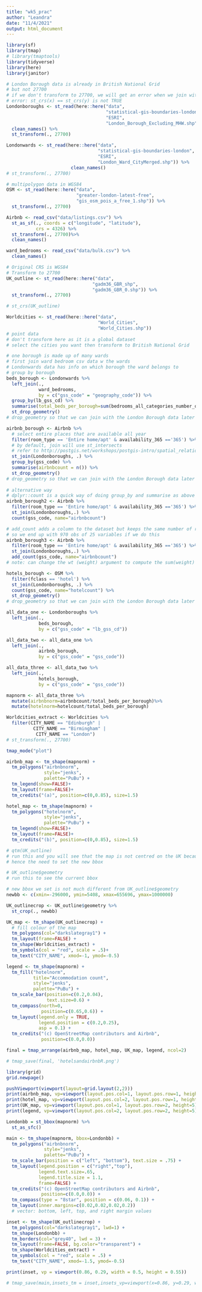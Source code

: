 ```yaml
---
title: "wk5_prac"
author: "Leandra"
date: "11/4/2021"
output: html_document
---
```


```r
library(sf)
library(tmap)
# library(tmaptools)
library(tidyverse)
library(here)
library(janitor)
```

```r
# London Borough data is already in British National Grid
# but not 27700
# if we don't transform to 27700, we will get an error when we join with the Airbnb data later
# error: st_crs(x) == st_crs(y) is not TRUE
Londonboroughs <- st_read(here::here("data",
                                     "statistical-gis-boundaries-london",
                                     "ESRI",
                                     "London_Borough_Excluding_MHW.shp")) %>%
  clean_names() %>%
  st_transform(., 27700)

Londonwards <- st_read(here::here("data",
                                  "statistical-gis-boundaries-london", 
                                  "ESRI", 
                                  "London_Ward_CityMerged.shp")) %>%
                        clean_names()
# st_transform(., 27700)
```

```r
# multipolygon data in WGS84
OSM <- st_read(here::here("data",
                          "greater-london-latest-free", 
                          "gis_osm_pois_a_free_1.shp")) %>%
  st_transform(., 27700)

Airbnb <- read_csv("data/listings.csv") %>%
  st_as_sf(., coords = c("longitude", "latitude"), 
           crs = 4326) %>%
  st_transform(., 27700)%>%
  clean_names()

ward_bedrooms <- read_csv("data/bulk.csv") %>%
  clean_names()
```

```r
# Original CRS is WGS84
# Transform to 27700
UK_outline <- st_read(here::here("data",
                                "gadm36_GBR_shp", 
                                "gadm36_GBR_0.shp")) %>%
  st_transform(., 27700)

# st_crs(UK_outline)

Worldcities <- st_read(here::here("data", 
                                  "World_Cities", 
                                  "World_Cities.shp"))
# point data
# don't transform here as it is a global dataset
# select the cities you want then transform to British National Grid

```

```r
# one borough is made up of many wards
# first join ward bedroom csv data w the wards
# Londonwards data has info on which borough the ward belongs to
# group by borough
beds_borough <- Londonwards %>%
  left_join(.,
            ward_bedrooms,
            by = c("gss_code" = "geography_code")) %>%
  group_by(lb_gss_cd) %>%
  summarise(total_beds_per_borough=sum(bedrooms_all_categories_number_of_bedrooms_measures_value)) %>%
  st_drop_geometry()
# drop_geometry so that we can join with the London Borough data later
```

```r
airbnb_borough <- Airbnb %>%
  # select entire places that are available all year
  filter(room_type == 'Entire home/apt' & availability_365 =='365') %>%
  # by default, join will use st_intersects
  # refer to http://postgis.net/workshops/postgis-intro/spatial_relationships.html for more info on spatial relationships
  st_join(Londonboroughs, .) %>%
  group_by(gss_code) %>%
  summarise(airbnbcount = n()) %>%
  st_drop_geometry()
# drop_geometry so that we can join with the London Borough data later
  
# alternative way
# dplyr::count is a quick way of doing group_by and summarise as above
airbnb_borough2 <- Airbnb %>%
  filter(room_type == 'Entire home/apt' & availability_365 =='365') %>%
  st_join(Londonboroughs,.) %>%
  count(gss_code, name="airbnbcount")

# add_count adds a column to the dataset but keeps the same number of rows
# so we end up with 970 obs of 25 variables if we do this
airbnb_borough3 <- Airbnb %>%
  filter(room_type == 'Entire home/apt' & availability_365 =='365') %>%
  st_join(Londonboroughs,.) %>%
  add_count(gss_code, name="airbnbcount")
# note: can change the wt (weight) argument to compute the sum(weight) for each group
```

```r
hotels_borough <- OSM %>%
  filter(fclass == 'hotel') %>%
  st_join(Londonboroughs, .) %>%
  count(gss_code, name="hotelcount") %>%
  st_drop_geometry()
# drop_geometry so that we can join with the London Borough data later
```

```r
all_data_one <- Londonboroughs %>%
  left_join(.,
            beds_borough,
            by = c("gss_code" = "lb_gss_cd"))

all_data_two <- all_data_one %>%
  left_join(.,
            airbnb_borough,
            by = c("gss_code" = "gss_code"))

all_data_three <- all_data_two %>%
  left_join(., 
            hotels_borough, 
            by = c("gss_code" = "gss_code"))

```

```r
mapnorm <- all_data_three %>%
  mutate(airbnbnorm=airbnbcount/total_beds_per_borough)%>%
  mutate(hotelnorm=hotelcount/total_beds_per_borough)
```

```r
Worldcities_extract <- Worldcities %>%
  filter(CITY_NAME == "Edinburgh" | 
          CITY_NAME == "Birmingham" |
           CITY_NAME == "London")
# st_transform(., 27700)
```

```r
tmap_mode("plot")

airbnb_map <- tm_shape(mapnorm) + 
  tm_polygons("airbnbnorm", 
              style="jenks",
              palette="PuBu") +
  tm_legend(show=FALSE)+
  tm_layout(frame=FALSE)+
  tm_credits("(a)", position=c(0,0.85), size=1.5)

hotel_map <- tm_shape(mapnorm) + 
  tm_polygons("hotelnorm",
              style="jenks", 
              palette="PuBu") + 
  tm_legend(show=FALSE)+
  tm_layout(frame=FALSE)+
  tm_credits("(b)", position=c(0,0.85), size=1.5)

# qtm(UK_outline)
# run this and you will see that the map is not centred on the UK because of some outlying islands
# hence the need to set the new bbox

# UK_outline$geometry
# run this to see the current bbox

# new bbox we set is not much different from UK_outline$geometry
newbb <- c(xmin=-296000, ymin=5408, xmax=655696, ymax=1000000)

UK_outlinecrop <- UK_outline$geometry %>%
  st_crop(., newbb)

UK_map <- tm_shape(UK_outlinecrop) + 
  # fill colour of the map
  tm_polygons(col="darkslategray1") +
  tm_layout(frame=FALSE) +
  tm_shape(Worldcities_extract) +
  tm_symbols(col = "red", scale = .5)+
  tm_text("CITY_NAME", xmod=-1, ymod=-0.5)

legend <- tm_shape(mapnorm) +
  tm_fill("hotelnorm",
          title="Accommodation count", 
          style="jenks", 
          palette="PuBu") +
  tm_scale_bar(position=c(0.2,0.04), 
               text.size=0.6) +
  tm_compass(north=0, 
             position=c(0.65,0.6)) +
  tm_layout(legend.only = TRUE, 
            legend.position = c(0.2,0.25), 
            asp = 0.1) +
  tm_credits("(c) OpenStreetMap contributors and Airbnb",
             position=c(0.0,0.0))

final = tmap_arrange(airbnb_map, hotel_map, UK_map, legend, ncol=2)

# tmap_save(final, 'hotelsandairbnbR.png')
```

```r
library(grid)
grid.newpage()

pushViewport(viewport(layout=grid.layout(2,2)))
print(airbnb_map, vp=viewport(layout.pos.col=1, layout.pos.row=1, height=5))
print(hotel_map, vp=viewport(layout.pos.col=2, layout.pos.row=1, height=5))
print(UK_map, vp=viewport(layout.pos.col=1, layout.pos.row=2, height=5))
print(legend, vp=viewport(layout.pos.col=2, layout.pos.row=2, height=5))
```
```r
Londonbb = st_bbox(mapnorm) %>% 
  st_as_sfc()

main <- tm_shape(mapnorm, bbox=Londonbb) +
  tm_polygons("airbnbnorm", 
              style="jenks", 
              palette="PuBu") +
  tm_scale_bar(position = c("left", "bottom"), text.size = .75) +
  tm_layout(legend.position = c("right","top"),
            legend.text.size=.65, 
            legend.title.size = 1.1,
            frame=FALSE) +
  tm_credits("(c) OpenStreetMap contributors and Airbnb",
             position=c(0.0,0.0)) +
  tm_compass(type = "8star", position = c(0.06, 0.1)) +
  tm_layout(inner.margins=c(0.02,0.02,0.02,0.2))
  # vector: bottom, left, top, and right margin values

inset <- tm_shape(UK_outlinecrop) +
  tm_polygons(col="darkslategray1", lwd=1) +
  tm_shape(Londonbb) +
  tm_borders(col="grey40", lwd = 3) +
  tm_layout(frame=FALSE, bg.color="transparent") +
  tm_shape(Worldcities_extract) +
  tm_symbols(col = "red", scale = .5) +
  tm_text("CITY_NAME", xmod=-1.5, ymod=-0.5)

print(inset, vp = viewport(0.86, 0.29, width = 0.5, height = 0.55))

# tmap_save(main,insets_tm = inset,insets_vp=viewport(x=0.86, y=0.29, width=.5, height=.55), filename="test.pdf", dpi=600)
```

